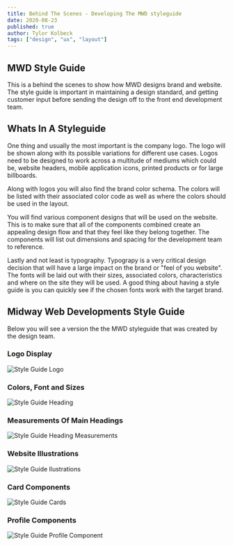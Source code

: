 ```yaml
---
title: Behind The Scenes - Developing The MWD styleguide
date: 2020-08-23
published: true
author: Tylor Kolbeck
tags: ["design", "ux", "layout"]
---
```


## MWD Style Guide

This is a behind the scenes to show how MWD designs brand and website. The style guide is important in maintaining a design standard, and getting customer input before sending the design off to the front end development team.

## Whats In A Styleguide

One thing and usually the most important is the company logo. The logo will be shown along with its possible variations for different use cases. Logos need to be designed to work across a multitude of mediums which could be, website headers, mobile application icons, printed products or for large billboards.

Along with logos you will also find the brand color schema. The colors will be listed with their associated color code as well as where the colors should be used in the layout.

You will find various component designs that will be used on the website. This is to make sure that all of the components combined create an appealing design flow and that they feel like they belong together. The components will list out dimensions and spacing for the development team to reference.

Lastly and not least is typography. Typograpy is a very critical design decision that will have a large impact on the brand or "feel of you website". The fonts will be laid out with their sizes, associated colors, characteristics and where on the site they will be used. A good thing about having a style guide is you can quickly see if the chosen fonts work with the target brand.

## Midway Web Developments Style Guide

Below you will see a version the the MWD styleguide that was created by the design team.

### Logo Display

![Style Guide Logo](../../src/images/blogposts/styleguide_logo.png)

### Colors, Font and Sizes

![Style Guide Heading](../../src/images/blogposts/styleguide_page-heading.png)

### Measurements Of Main Headings

![Style Guide Heading Measurements](../../src/images/blogposts/styleguide_heading-measurements.png)

### Website Illustrations

![Style Guide Ilustrations](../../src/images/blogposts/styleguide_illustrations.png)

### Card Components

![Style Guide Cards](../../src/images/blogposts/styleguide_cards.png)

### Profile Components

![Style Guide Profile Component](../../src/images/blogposts/styleguide_component-profile.png)
